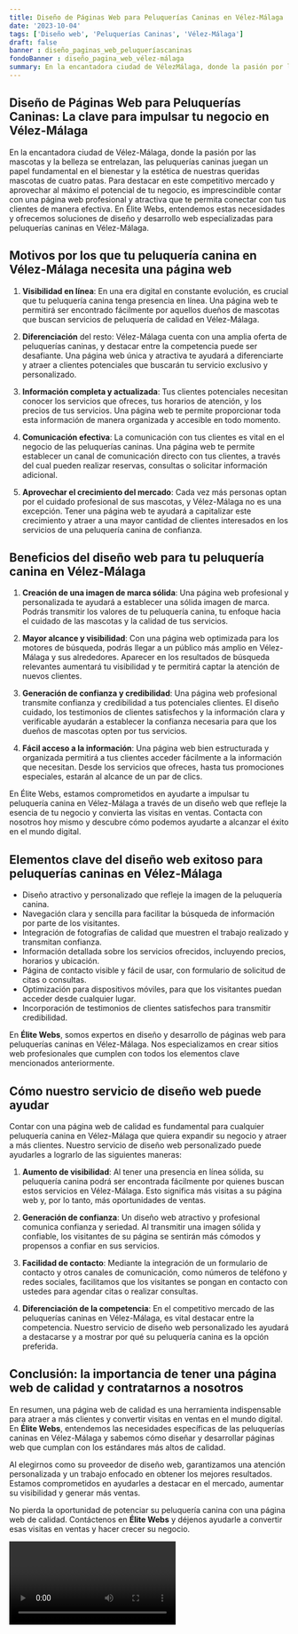 ```yaml
---
title: Diseño de Páginas Web para Peluquerías Caninas en Vélez-Málaga
date: '2023-10-04'
tags: ['Diseño web', 'Peluquerías Caninas', 'Vélez-Málaga']
draft: false
banner : diseño_paginas_web_peluqueríascaninas
fondoBanner : diseño_pagina_web_vélez-málaga
summary: En la encantadora ciudad de VélezMálaga, donde la pasión por las mascotas y la belleza se entrelazan, las peluquerías caninas juegan un papel fundamental en el bienestar y la estética de nuestras queridas mascotas de cuatro patas. Para destacar en este competitivo mercado y aprovechar al máximo el potencial de tu negocio, es imprescindible contar con una página web profesional y atractiva que te permita conectar con tus clientes de manera efectiva. En Élite Webs, entendemos estas necesidades y ofrecemos soluciones de diseño y desarrollo web especializadas para peluquerías caninas en VélezMálaga.
---
```


## Diseño de Páginas Web para Peluquerías Caninas: La clave para impulsar tu negocio en Vélez-Málaga

En la encantadora ciudad de Vélez-Málaga, donde la pasión por las mascotas y la belleza se entrelazan, las peluquerías caninas juegan un papel fundamental en el bienestar y la estética de nuestras queridas mascotas de cuatro patas. Para destacar en este competitivo mercado y aprovechar al máximo el potencial de tu negocio, es imprescindible contar con una página web profesional y atractiva que te permita conectar con tus clientes de manera efectiva. En Élite Webs, entendemos estas necesidades y ofrecemos soluciones de diseño y desarrollo web especializadas para peluquerías caninas en Vélez-Málaga.

## Motivos por los que tu peluquería canina en Vélez-Málaga necesita una página web

1. **Visibilidad en línea**: En una era digital en constante evolución, es crucial que tu peluquería canina tenga presencia en línea. Una página web te permitirá ser encontrado fácilmente por aquellos dueños de mascotas que buscan servicios de peluquería de calidad en Vélez-Málaga.

2. **Diferenciación** del resto: Vélez-Málaga cuenta con una amplia oferta de peluquerías caninas, y destacar entre la competencia puede ser desafiante. Una página web única y atractiva te ayudará a diferenciarte y atraer a clientes potenciales que buscarán tu servicio exclusivo y personalizado.

3. **Información completa y actualizada**: Tus clientes potenciales necesitan conocer los servicios que ofreces, tus horarios de atención, y los precios de tus servicios. Una página web te permite proporcionar toda esta información de manera organizada y accesible en todo momento.

4. **Comunicación efectiva**: La comunicación con tus clientes es vital en el negocio de las peluquerías caninas. Una página web te permite establecer un canal de comunicación directo con tus clientes, a través del cual pueden realizar reservas, consultas o solicitar información adicional.

5. **Aprovechar el crecimiento del mercado**: Cada vez más personas optan por el cuidado profesional de sus mascotas, y Vélez-Málaga no es una excepción. Tener una página web te ayudará a capitalizar este crecimiento y atraer a una mayor cantidad de clientes interesados en los servicios de una peluquería canina de confianza.

## Beneficios del diseño web para tu peluquería canina en Vélez-Málaga

1. **Creación de una imagen de marca sólida**: Una página web profesional y personalizada te ayudará a establecer una sólida imagen de marca. Podrás transmitir los valores de tu peluquería canina, tu enfoque hacia el cuidado de las mascotas y la calidad de tus servicios.

2. **Mayor alcance y visibilidad**: Con una página web optimizada para los motores de búsqueda, podrás llegar a un público más amplio en Vélez-Málaga y sus alrededores. Aparecer en los resultados de búsqueda relevantes aumentará tu visibilidad y te permitirá captar la atención de nuevos clientes.

3. **Generación de confianza y credibilidad**: Una página web profesional transmite confianza y credibilidad a tus potenciales clientes. El diseño cuidado, los testimonios de clientes satisfechos y la información clara y verificable ayudarán a establecer la confianza necesaria para que los dueños de mascotas opten por tus servicios.

4. **Fácil acceso a la información**: Una página web bien estructurada y organizada permitirá a tus clientes acceder fácilmente a la información que necesitan. Desde los servicios que ofreces, hasta tus promociones especiales, estarán al alcance de un par de clics.

En Élite Webs, estamos comprometidos en ayudarte a impulsar tu peluquería canina en Vélez-Málaga a través de un diseño web que refleje la esencia de tu negocio y convierta las visitas en ventas. Contacta con nosotros hoy mismo y descubre cómo podemos ayudarte a alcanzar el éxito en el mundo digital.

<GifSeo />

<Cta />

## Elementos clave del diseño web exitoso para peluquerías caninas en Vélez-Málaga

- Diseño atractivo y personalizado que refleje la imagen de la peluquería canina.
- Navegación clara y sencilla para facilitar la búsqueda de información por parte de los visitantes.
- Integración de fotografías de calidad que muestren el trabajo realizado y transmitan confianza.
- Información detallada sobre los servicios ofrecidos, incluyendo precios, horarios y ubicación.
- Página de contacto visible y fácil de usar, con formulario de solicitud de citas o consultas.
- Optimización para dispositivos móviles, para que los visitantes puedan acceder desde cualquier lugar.
- Incorporación de testimonios de clientes satisfechos para transmitir credibilidad.

En **Élite Webs**, somos expertos en diseño y desarrollo de páginas web para peluquerías caninas en Vélez-Málaga. Nos especializamos en crear sitios web profesionales que cumplen con todos los elementos clave mencionados anteriormente.

## Cómo nuestro servicio de diseño web puede ayudar

Contar con una página web de calidad es fundamental para cualquier peluquería canina en Vélez-Málaga que quiera expandir su negocio y atraer a más clientes. Nuestro servicio de diseño web personalizado puede ayudarles a lograrlo de las siguientes maneras:

1. **Aumento de visibilidad**: Al tener una presencia en línea sólida, su peluquería canina podrá ser encontrada fácilmente por quienes buscan estos servicios en Vélez-Málaga. Esto significa más visitas a su página web y, por lo tanto, más oportunidades de ventas.

2. **Generación de confianza**: Un diseño web atractivo y profesional comunica confianza y seriedad. Al transmitir una imagen sólida y confiable, los visitantes de su página se sentirán más cómodos y propensos a confiar en sus servicios.

3. **Facilidad de contacto**: Mediante la integración de un formulario de contacto y otros canales de comunicación, como números de teléfono y redes sociales, facilitamos que los visitantes se pongan en contacto con ustedes para agendar citas o realizar consultas.

4. **Diferenciación de la competencia**: En el competitivo mercado de las peluquerías caninas en Vélez-Málaga, es vital destacar entre la competencia. Nuestro servicio de diseño web personalizado les ayudará a destacarse y a mostrar por qué su peluquería canina es la opción preferida.

## Conclusión: la importancia de tener una página web de calidad y contratarnos a nosotros

En resumen, una página web de calidad es una herramienta indispensable para atraer a más clientes y convertir visitas en ventas en el mundo digital. En **Élite Webs**, entendemos las necesidades específicas de las peluquerías caninas en Vélez-Málaga y sabemos cómo diseñar y desarrollar páginas web que cumplan con los estándares más altos de calidad.

Al elegirnos como su proveedor de diseño web, garantizamos una atención personalizada y un trabajo enfocado en obtener los mejores resultados. Estamos comprometidos en ayudarles a destacar en el mercado, aumentar su visibilidad y generar más ventas.

No pierda la oportunidad de potenciar su peluquería canina con una página web de calidad. Contáctenos en **Élite Webs** y déjenos ayudarle a convertir esas visitas en ventas y hacer crecer su negocio.

<Video />

<CtaBot job='Peluquerías Caninas' city='Vélez-Málaga'/>

<Gmaps query='Vélez-Málaga+españa+maps' />